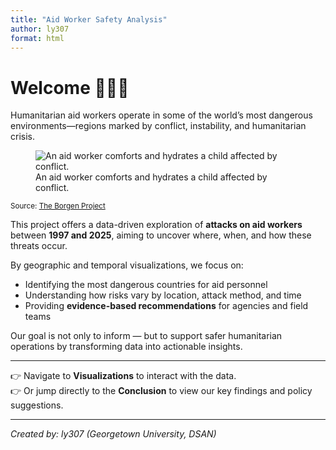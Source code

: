 ```yaml
---
title: "Aid Worker Safety Analysis"
author: ly307
format: html
---
```


# Welcome 👋👋👋

Humanitarian aid workers operate in some of the world’s most dangerous environments—regions marked by conflict, instability, and humanitarian crisis.  

![An aid worker comforts and hydrates a child affected by conflict. ](img/aid.jpg)

<small>Source: [The Borgen Project](https://borgenproject.org/9-facts-about-humanitarian-aid/)</small>

This project offers a data-driven exploration of **attacks on aid workers** between **1997 and 2025**, aiming to uncover where, when, and how these threats occur.

By geographic and temporal visualizations, we focus on:

- Identifying the most dangerous countries for aid personnel  
- Understanding how risks vary by location, attack method, and time  
- Providing **evidence-based recommendations** for agencies and field teams  

Our goal is not only to inform — but to support safer humanitarian operations by transforming data into actionable insights.

---

👉 Navigate to **Visualizations** to interact with the data.  
👉 Or jump directly to the **Conclusion** to view our key findings and policy suggestions.

---

_Created by: ly307 (Georgetown University, DSAN)_